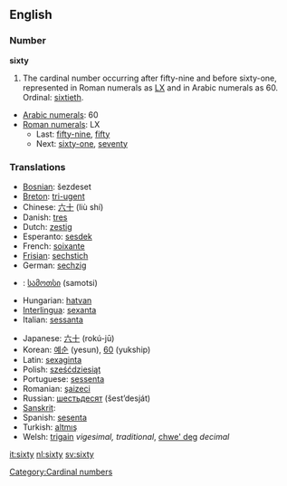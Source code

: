 ==English==

===Number===
'''sixty'''

# The cardinal number occurring after fifty-nine and before sixty-one, represented in Roman numerals as [[LX]] and in Arabic numerals as 60. Ordinal: [[sixtieth]].
*[[w:Arabic numerals|Arabic numerals]]: 60
*[[w:Roman numerals|Roman numerals]]: LX
**Last: [[fifty-nine]], [[fifty]]
**Next: [[sixty-one]], [[seventy]]

===Translations===
{{top}}
*[[Bosnian]]: šezdeset
*[[Breton]]: [[tri-ugent]]
*Chinese: [[六十]] (liù shí)
*Danish: [[tres#Danish|tres]]
*Dutch: [[zestig]] {{f}}
*Esperanto: [[sesdek]]
*French: [[soixante]] {{m}}
*[[Frisian]]: [[sechstich]]
*German: [[sechzig]] {{f}}
*{{ka}}: [[სამოთსი]] (samotsi)
*Hungarian: [[hatvan]]
*[[Interlingua]]: [[sexanta]]
*Italian: [[sessanta]]
{{mid}}
*Japanese: [[六十]] (rokú-jū)
*Korean: [[예순]] (yesun), [[60]] (yukship)
*Latin: [[sexaginta]]
*Polish: [[sześćdziesiąt]]
*Portuguese: [[sessenta]]
*Romanian: [[şaizeci]]
*Russian: [[шестьдесят]] (šest’desját)
*[[Sanskrit]]: {{Unicode|[[ṣaṣṭi]]}}
*Spanish: [[sesenta]] 
*Turkish: [[altmış]]
*Welsh: [[trigain]] ''vigesimal, traditional'', [[chwe' deg]] ''decimal''
{{bottom}}

[[Category:Cardinal numbers]]

[[it:sixty]]
[[nl:sixty]]
[[sv:sixty]]
